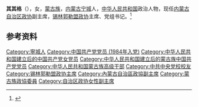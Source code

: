 '''其其格'''（{{bd|1964年|2月||catIdx=Q}}），女，[[蒙古族|蒙古族]]，[[内蒙古|内蒙古]][[宁城|宁城]]人，[[中华人民共和国|中华人民共和国]]政治人物，现任[[内蒙古自治区政协|内蒙古自治区政协]]副主席，[[锡林郭勒盟政协|锡林郭勒盟政协]]主席、党组书记。<ref>{{Cite web|title=内蒙古新一届政协主席、副主席、秘书长简历(主席李佳)|url=http://district.ce.cn/newarea/sddy/201801/28/t20180128_27937977_9.shtml|accessdate=2020-08-06|work=中国经济网|archive-date=2018-12-17|archive-url=https://web.archive.org/web/20181217152339/http://district.ce.cn/newarea/sddy/201801/28/t20180128_27937977_9.shtml|dead-url=no}}</ref>

== 参考资料 ==
{{reflist}}

{{中华人民共和国政治人物小作品}}
{{内蒙古自治区领导人}}
{{蒙古族高级干部}}

{{Authority control}}
{{DEFAULTSORT:Q}}
[[Category:寧城人|Category:寧城人]]
[[Category:中国共产党党员_(1984年入党)|Category:中国共产党党员 (1984年入党)]]
[[Category:中华人民共和国建立后的中国共产党女党员|Category:中华人民共和国建立后的中国共产党女党员]]
[[Category:中华人民共和国建立后的蒙古族中国共产党党员|Category:中华人民共和国建立后的蒙古族中国共产党党员]]
[[Category:中华人民共和国蒙古族高级干部|Category:中华人民共和国蒙古族高级干部]]
[[Category:中共中央党校校友|Category:中共中央党校校友]]
[[Category:锡林郭勒盟政协主席|Category:锡林郭勒盟政协主席]]
[[Category:內蒙古自治區政協副主席|Category:內蒙古自治區政協副主席]]
[[Category:蒙古族政協委員|Category:蒙古族政協委員]]
[[Category:自治区政协女性副主席|Category:自治区政协女性副主席]]